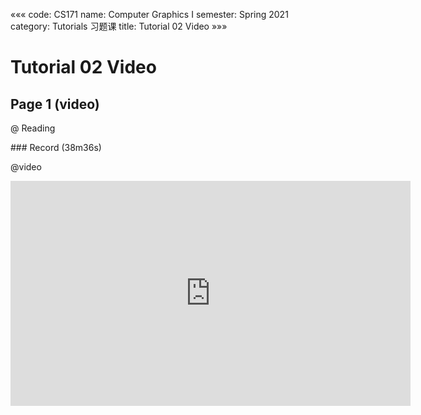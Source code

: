 «««
code: CS171
name: Computer Graphics I
semester: Spring 2021
category: Tutorials 习题课
title: Tutorial 02 Video
»»»

# Tutorial 02 Video

## Page 1 (video)

@ Reading

<div class="markdown-body">
### Record (38m36s)
</div>

@video

<iframe src="https://watchsb.com/e/ug81ztmmhdog.html" frameborder=0 marginwidth=0 marginheight=0 scrolling=no width=640 height=360 allowfullscreen></iframe>


